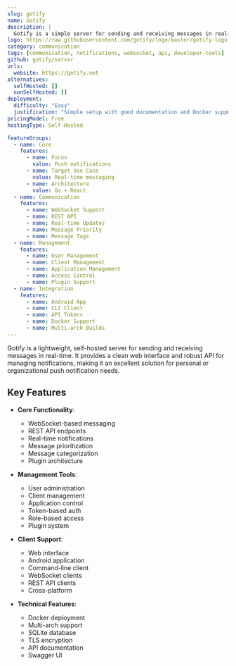 ```yaml
---
slug: gotify
name: Gotify
description: |
  Gotify is a simple server for sending and receiving messages in real-time via WebSocket. It provides a sleek web UI, REST API, and supports plugins for extending functionality. Perfect for self-hosted push notifications.
logo: https://raw.githubusercontent.com/gotify/logo/master/gotify-logo.png
category: communication
tags: [communication, notifications, websocket, api, developer-tools]
github: gotify/server
urls:
  website: https://gotify.net
alternatives:
  selfHosted: []
  nonSelfHosted: []
deployment:
  difficulty: "Easy"
  justification: "Simple setup with good documentation and Docker support."
pricingModel: Free
hostingType: Self-Hosted

featureGroups:
  - name: Core
    features:
      - name: Focus
        value: Push notifications
      - name: Target Use Case
        value: Real-time messaging
      - name: Architecture
        value: Go + React
  - name: Communication
    features:
      - name: WebSocket Support
      - name: REST API
      - name: Real-time Updates
      - name: Message Priority
      - name: Message Tags
  - name: Management
    features:
      - name: User Management
      - name: Client Management
      - name: Application Management
      - name: Access Control
      - name: Plugin Support
  - name: Integration
    features:
      - name: Android App
      - name: CLI Client
      - name: API Tokens
      - name: Docker Support
      - name: Multi-arch Builds
---
```


Gotify is a lightweight, self-hosted server for sending and receiving messages in real-time. It provides a clean web interface and robust API for managing notifications, making it an excellent solution for personal or organizational push notification needs.

## Key Features

- **Core Functionality**:

  - WebSocket-based messaging
  - REST API endpoints
  - Real-time notifications
  - Message prioritization
  - Message categorization
  - Plugin architecture

- **Management Tools**:

  - User administration
  - Client management
  - Application control
  - Token-based auth
  - Role-based access
  - Plugin system

- **Client Support**:

  - Web interface
  - Android application
  - Command-line client
  - WebSocket clients
  - REST API clients
  - Cross-platform

- **Technical Features**:
  - Docker deployment
  - Multi-arch support
  - SQLite database
  - TLS encryption
  - API documentation
  - Swagger UI
